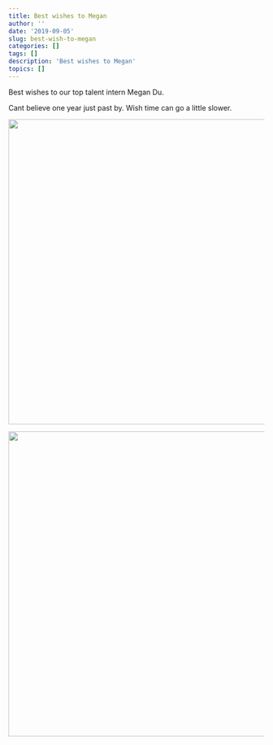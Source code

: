 ```yaml
---
title: Best wishes to Megan
author: ''
date: '2019-09-05'
slug: best-wish-to-megan
categories: []
tags: []
description: 'Best wishes to Megan'
topics: []
---
```


Best wishes to our top talent intern Megan Du.

Cant believe one year just past by. Wish time can go a little slower.

![](/post/best-wish-to-megan/AA09-41-20-26.png){width=800px height=600px}

![](/post/best-wish-to-megan/AA09-43-20-49.png){width=800px height=600px}



